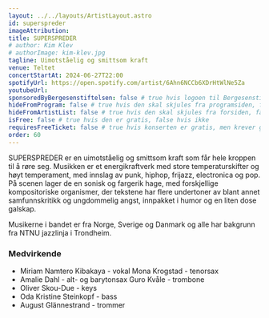 ```yaml
---
layout: ../../layouts/ArtistLayout.astro
id: superspreder
imageAttribution:
title: SUPERSPREDER
# author: Kim Klev
# authorImage: kim-klev.jpg
tagline: Uimotståelig og smittsom kraft
venue: Teltet
concertStartAt: 2024-06-27T22:00
spotifyUrl: https://open.spotify.com/artist/6Ahn6NCCb6XDrHtWlNe5Za
youtubeUrl:
sponsoredByBergesenstiftelsen: false # true hvis logoen til Bergesenstiftelsen skal vises, false hvis ikke
hideFromProgram: false # true hvis den skal skjules fra programsiden, false hvis den skal vises
hideFromArtistList: false # true hvis den skal skjules fra forsiden, false hvis den skal vises
isFree: false # true hvis den er gratis, false hvis ikke
requiresFreeTicket: false # true hvis konserten er gratis, men krever gratisbillett
order: 60
---
```


SUPERSPREDER er en uimotståelig og smittsom kraft som får hele kroppen til å røre seg. Musikken er et energikraftverk med store temperaturskifter og høyt temperament, med innslag av punk, hiphop, frijazz, electronica og pop. På scenen lager de en sonisk og fargerik hage, med forskjellige kompositoriske organismer, der tekstene har flere undertoner av blant annet samfunnskritikk og ungdommelig angst, innpakket i humor og en liten dose galskap.

Musikerne i bandet er fra Norge, Sverige og Danmark og alle har bakgrunn fra NTNU jazzlinja i Trondheim.

### Medvirkende

- Miriam Namtero Kibakaya - vokal Mona Krogstad - tenorsax
- Amalie Dahl - alt- og barytonsax Guro Kvåle - trombone
- Oliver Skou-Due - keys
- Oda Kristine Steinkopf - bass
- August Glännestrand - trommer
